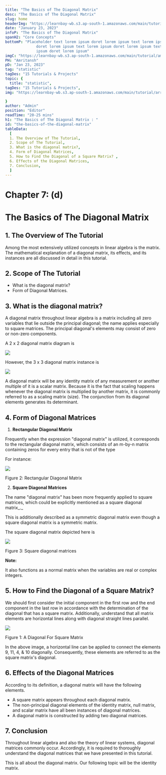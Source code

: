 ```yaml
---
title: "The Basics of The Diagonal Matrix"
desc: "The Basics of The Diagonal Matrix"
slug: home
headerImg: "https://learnbay-wb.s3.ap-south-1.amazonaws.com/main/tutorial/python.png"
date: "January 23, 2023"
infoP: "The Basics of The Diagonal Matrix"
spanH2: "Core Concepts"
bottomP: "Placeholder text lorem ipsum doret lorem ipsum text lorem ipsum
              doret lorem ipsum text lorem ipsum doret lorem ipsum text lorem
              ipsum doret lorem ipsum"
imgC: "https://learnbay-wb.s3.ap-south-1.amazonaws.com/main/tutorial/amritansh.png"
PH: "Amritansh"
pD: "Jan 23, 2023"
tag: "statistic"
tagDes: "15 Tutorials & Projects"
topic: {
  title: "statistic",
tagDes: "15 Tutorials & Projects",
img: "https://learnbay-wb.s3.ap-south-1.amazonaws.com/main/tutorial/arrow.png"

}
author: "Admin"
position: "Editor"
readTime: "20-25 mins"
h1: "The Basics of The Diagonal Matrix : "
id: "the-basics-of-the-diagonal-matrix"
tableData:
  [
  1. The Overview of The Tutorial, 
  2. Scope of The Tutorial,  
  3. What is the diagonal matrix?,  
  4. Form of Diagonal Matrices, 
  5. How to Find the Diagonal of a Square Matrix? ,
  6. Effects of the Diagonal Matrices, 
  7. Conclusion,
  ]
---
```


# **Chapter 7: (d)**


# **The Basics of The Diagonal Matrix**


## 1. The Overview of The Tutorial

Among the most extensively utilized concepts in linear algebra is the matrix. The mathematical explanation of a diagonal matrix, its effects, and its instances are all discussed in detail in this tutorial.


## 2. Scope of The Tutorial



* What is the diagonal matrix?
* Form of Diagonal Matrices.


## 3. What is the diagonal matrix?

A diagonal matrix throughout linear algebra is a matrix including all zero variables that lie outside the principal diagonal; the name applies especially to square matrices. The principal diagonal's elements may consist of zero or non-zero components. 

A 2 x 2 diagonal matrix diagram is 


<img src="https://learnbay-wb.s3.ap-south-1.amazonaws.com/main/tutorial/statistics/1st+image+for+diagonal+matrix+.jpg"></img>


However, the 3 x 3 diagonal matrix instance is 


<img src="https://learnbay-wb.s3.ap-south-1.amazonaws.com/main/tutorial/statistics/2nd+image+for+the+diagonal+matrix.jpg"></img>


A diagonal matrix will be any identity matrix of any measurement or another multiple of it is a scalar matrix. Because it is the fact that scaling happens whenever the diagonal matrix is multiplied by another matrix, it is commonly referred to as a scaling matrix (size). The conjunction from its diagonal elements generates its determinant.


## 4. Form of Diagonal Matrices



1. **Rectangular Diagonal Matrix**

Frequently when the expression "diagonal matrix" is utilized, it corresponds to the rectangular diagonal matrix, which consists of an m-by-n matrix containing zeros for every entry that is not of the type


For instance:



<img src="https://learnbay-wb.s3.ap-south-1.amazonaws.com/main/tutorial/statistics/3rd+image+for+diagonal+matrix.jpg"></img>



Figure 2: Rectangular Diagonal Matrix



2. **Square Diagonal Matrices**

The name "diagonal matrix" has been more frequently applied to square matrices, which could be explicitly mentioned as a square diagonal matrix_._

This is additionally described as a symmetric diagonal matrix even though a square diagonal matrix is a symmetric matrix.

The square diagonal matrix depicted here is


<img src="https://learnbay-wb.s3.ap-south-1.amazonaws.com/main/tutorial/statistics/4th+image+of+the+diagonal+matrix.jpg"></img>



Figure 3: Square diagonal matrices


**Note:**

It also functions as a normal matrix when the variables are real or complex integers.


## 5. How to Find the Diagonal of a Square Matrix? 

We should first consider the initial component in the first row and the end component in the last row in accordance with the determination of the diagonal that has a square matrix. Additionally, understand that all matrix elements are horizontal lines along with diagonal straight lines parallel.


<img src="https://learnbay-wb.s3.ap-south-1.amazonaws.com/main/tutorial/statistics/5th+image+of+the+diagonal+matrx.jpg"></img>


Figure 1: A Diagonal For Square Matrix 

In the above image, a horizontal line can be applied to connect the elements 9, 11, 4, & 10 diagonally. Consequently,  these elements are referred to as the square matrix's diagonal.


## 6. Effects of the Diagonal Matrices

According to its definition, a diagonal matrix will have the following elements.



* A square matrix appears throughout each diagonal matrix.
* The non-principal diagonal elements of the identity matrix, null matrix, and scalar matrix have all been instances of diagonal matrices.
* A diagonal matrix is constructed by adding two diagonal matrices.


## 7. Conclusion

Throughout linear algebra and also the theory of linear systems, diagonal matrices commonly occur. Accordingly, it is required to thoroughly understand the diagonal matrices that we have presented in this tutorial.

This is all about the diagonal matrix. Our following topic will be the identity matrix.
